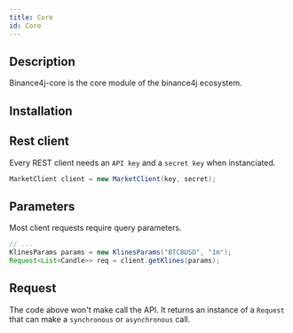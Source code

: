 ```yaml
---
title: Core
id: Core
---
```



<RepoBadges artifact="core" />

## Description

Binance4j-core is the core module of the binance4j ecosystem.

## Installation

<ArtifactInstall repo="core" />

## Rest client

Every REST client needs an `API key` and a `secret key` when instanciated.

```java title="Client new instance"
MarketClient client = new MarketClient(key, secret);
```

## Parameters

Most client requests require query parameters.

```java title="Get klines with MarketClient"
// ...
KlinesParams params = new KlinesParams("BTCBUSD", "1m");
Request<List<Candle>> req = client.getKlines(params);
```

## Request

The code above won't make call the API. It returns an instance of a `Request` that can make a `synchronous` or `asynchronous` call.

<Example payload="List<Candle>" method="getKlines(params)" />
